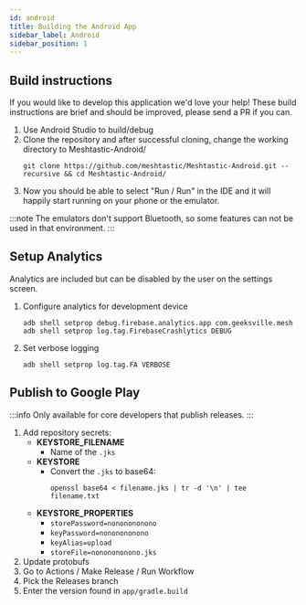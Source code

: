 ```yaml
---
id: android
title: Building the Android App
sidebar_label: Android
sidebar_position: 1
---
```


## Build instructions

If you would like to develop this application we'd love your help! These build instructions are brief and should be improved, please send a PR if you can.

1. Use Android Studio to build/debug
2. Clone the repository and after successful cloning, change the working directory to Meshtastic-Android/
   ```shell
   git clone https://github.com/meshtastic/Meshtastic-Android.git --recursive && cd Meshtastic-Android/
   ```
3. Now you should be able to select "Run / Run" in the IDE and it will happily start running on your phone or the emulator.

:::note
The emulators don't support Bluetooth, so some features can not be used in that environment.
:::

## Setup Analytics

Analytics are included but can be disabled by the user on the settings screen.

1. Configure analytics for development device

   ```shell
   adb shell setprop debug.firebase.analytics.app com.geeksville.mesh
   adb shell setprop log.tag.FirebaseCrashlytics DEBUG
   ```

2. Set verbose logging

   ```shell
   adb shell setprop log.tag.FA VERBOSE
   ```

## Publish to Google Play

:::info
Only available for core developers that publish releases.
:::

1. Add repository secrets:
   - **KEYSTORE_FILENAME**
     - Name of the `.jks`
   - **KEYSTORE**
     - Convert the `.jks` to base64:
       ```shell
       openssl base64 < filename.jks | tr -d '\n' | tee filename.txt
       ```
   - **KEYSTORE_PROPERTIES**
     - `storePassword=nononononono`
     - `keyPassword=nononononono`
     - `keyAlias=upload`
     - `storeFile=nononononono.jks`
2. Update protobufs
3. Go to Actions / Make Release / Run Workflow
4. Pick the Releases branch
5. Enter the version found in `app/gradle.build`
